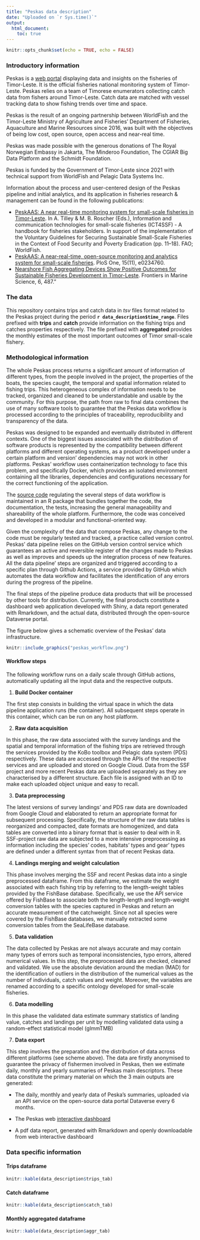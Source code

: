 ```yaml
---
title: "Peskas data description"
date: "Uploaded on `r Sys.time()`"
output:
  html_document:
    toc: true
---
```


```r
knitr::opts_chunk$set(echo = TRUE, echo = FALSE)
```

### Introductory information

Peskas is a [web portal](https://timor.peskas.org/) displaying data and insights on the fisheries of Timor-Leste. It is the official fisheries national monitoring system of Timor-Leste. Peskas relies on a team of Timorese enumerators collecting catch data from fishers around Timor-Leste. Catch data are matched with vessel tracking data to show fishing trends over time and space.

Peskas is the result of an ongoing partnership between WorldFish and the Timor-Leste Ministry of Agriculture and
Fisheries' Department of Fisheries, Aquaculture and Marine Resources since 2016, was built with the objectives of being low cost, open source, open access and near-real time.

Peskas was made possible with the generous donations of The Royal Norwegian Embassy in Jakarta, The Minderoo Foundation, The CGIAR Big Data Platform and the Schmidt Foundation.

Peskas is funded by the Government of Timor-Leste since 2021 with technical support from WorldFish and Pelagic Data Systems Inc.

Information about the process and user-centered design of the Peskas pipeline and initial analytics, and its application in fisheries research & management can be found in the following publications:

- [PeskAAS: A near real-time monitoring system for small-scale fisheries in Timor-Leste](http://www.fao.org/documents/card/en/c/cb2030en). In A. Tilley & M. B. Roscher (Eds.), Information and communication technologies for small-scale fisheries (ICT4SSF) - A handbook for fisheries stakeholders. In support of the implementation of the Voluntary Guidelines for Securing Sustainable Small-Scale Fisheries in the Context of Food Security and Poverty Eradication (pp. 11–18). FAO; WorldFish.
- [PeskAAS: A near-real-time, open-source monitoring and analytics system for small-scale fisheries](https://journals.plos.org/plosone/article?id=10.1371/journal.pone.0234760). PloS One, 15(11), e0234760.
- [Nearshore Fish Aggregating Devices Show Positive Outcomes for Sustainable Fisheries Development in Timor-Leste](https://www.frontiersin.org/articles/10.3389/fmars.2019.00487/full). Frontiers in Marine Science, 6, 487."

### The data

This repository contains trips and catch data in *tsv* files format related to the Peskas project during the period **`r data_description$time_range`**. Files prefixed with **trips** and **catch** provide information on the fishing trips and catches properties respectively. The file prefixed with **aggregated** provides the monthly estimates of the most important outcomes of Timor small-scale fishery.


### Methodological information

The whole Peskas process returns a significant amount of information of different types, from the people involved in the project, the properties of the boats, the species caught, the temporal and spatial information related to fishing trips. This heterogeneous complex of information needs to be tracked, organized and cleaned to be understandable and usable by the community. For this purpose, the path from raw to final data combines the use of many software tools to guarantee that the Peskas data workflow is processed according to the principles of traceability, reproducibility and transparency of the data. 

Peskas was designed to be expanded and eventually distributed in different contexts. One of the biggest issues associated with the distribution of software products is represented by the compatibility between different platforms and different operating systems, as a product developed under a certain platform and version’ dependencies may not work in other platforms. Peskas' workflow uses containerization technology to face this problem, and specifically Docker, which provides an isolated environment containing all the libraries, dependencies and configurations necessary for the correct functioning of the application.

The [source code](https://github.com/WorldFishCenter/peskas.timor.data.pipeline) regulating the several steps of data workflow is maintained in an R package that bundles together the code, the documentation, the tests, increasing the general manageability and shareability of the whole platform. Furthermore, the code was conceived and developed in a modular and functional-oriented way.

Given the complexity of the data that compose Peskas, any change to the code must be regularly tested and tracked, a practice called version control. Peskas’ data pipeline relies on the GitHub version control service which guarantees an active and reversible register of the changes made to Peskas as well as improves and speeds up the integration process of new features. All the data pipeline' steps are organized and triggered according to a specific plan through Github Actions, a service provided by GitHub which automates the data workflow and facilitates the identification of any errors during the progress of the pipeline.

The final steps of the pipeline produce data products that will be processed by other tools for distribution. Currently, the final products constitute a dashboard web application developed with Shiny, a data report generated with Rmarkdown, and the actual data, distributed through the open-source Dataverse portal.

The figure below gives a schematic overview of the Peskas’ data infrastructure.
  
  
  
```r
knitr::include_graphics("peskas_workflow.png")
```



#### Workflow steps

The following workflow runs on a daily scale through GitHub actions, automatically updating all the input data and the respective outputs.

1. **Build Docker container**

The first step consists in building the virtual space in which the data pipeline application runs (the container). All subsequent steps operate in this container, which can be run on any host platform.

2. **Raw data acquisition**

In this phase, the raw data associated with the survey landings and the spatial and temporal information of the fishing trips are retrieved through the services provided by the KoBo toolbox and Pelagic data system (PDS) respectively. These data are accessed through the APIs of the respective services and are uploaded and stored on Google Cloud. Data from the SSF project and more recent Peskas data are uploaded separately as they are characterised by a different structure. Each file is assigned with an ID to make each uploaded object unique and easy to recall.

3. **Data preprocessing**

The latest versions of survey landings' and PDS raw data are downloaded from Google Cloud and elaborated to return an appropriate format for subsequent processing. Specifically, the structure of the raw data tables is reorganized and compacted, date formats are homogenized, and data tables are converted into a binary format that is easier to deal with in R. SSF-project raw data are subjected to a more intensive preprocessing as information including the species' codes, habitats' types and gear' types are defined under a different syntax from that of recent Peskas data.

4. **Landings merging and weight calculation**

This phase involves merging the SSF and recent Peskas data into a single preprocessed dataframe. From this dataframe, we estimate the weight associated with each fishing trip by referring to the length-weight tables provided by the FishBase database. Specifically, we use the API service offered by FishBase to associate both the length-length and length-weight conversion tables with the species captured in Peskas and return an accurate measurement of the catchweight. Since not all species were covered by the FishBase databases, we manually extracted some conversion tables from the SeaLifeBase database.

5. **Data validation**

The data collected by Peskas are not always accurate and may contain many types of errors such as temporal inconsistencies, typo errors, altered numerical values. In this step, the preprocessed data are checked, cleaned and validated. We use the absolute deviation around the median (MAD) for the identification of outliers in the distribution of the numerical values as the number of individuals, catch values and weight. Moreover, the variables are renamed according to a specific ontology developed for small-scale fisheries. 

6. **Data modelling**

In this phase the validated data estimate summary statistics of landing value, catches and landings per unit by modelling validated data using a random-effect statistical model (glmmTMB)

7. **Data export**

This step involves the preparation and the distribution of data across different platforms (see scheme above). The data are firstly anonymised to guarantee the privacy of fishermen involved in Peskas, then we estimate daily, monthly and yearly summaries of Peskas main descriptors. These data constitute the primary material on which the 3 main outputs are generated:

- The daily, monthly and yearly data of Peska’s summaries, uploaded via an API service on the open-source data portal Dataverse every 6 months. 

- The Peskas web [interactive dashboard](https://timor.peskas.org/)

- A pdf data report, generated with Rmarkdown and openly downloadable from web interactive dashboard



### Data specific information


#### Trips dataframe 


```r
knitr::kable(data_description$trips_tab)
```


#### Catch dataframe


```r
knitr::kable(data_description$catch_tab)
```

#### Monthly aggregated dataframe

```r
knitr::kable(data_description$aggr_tab)
```
